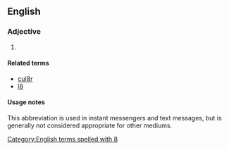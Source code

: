 ==English==

===Adjective===
{{head|en|adjective}}

# {{lb|en|Internet slang|text messaging}} {{abbreviation of|lang=en|later}}

====Related terms====
* [[cul8r]]
* [[l8]]

====Usage notes====
This abbreviation is used in instant messengers and text messages, but is generally not considered appropriate for other mediums.

[[Category:English terms spelled with 8]]